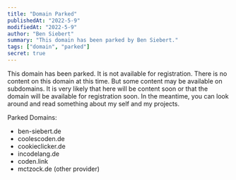 ```yaml
---
title: "Domain Parked"
publishedAt: "2022-5-9"
modifiedAt: "2022-5-9"
author: "Ben Siebert"
summary: "This domain has been parked by Ben Siebert."
tags: ["domain", "parked"]
secret: true
---
```


This domain has been parked. It is not available for registration.
There is no content on this domain at this time. But some content may be available on subdomains.
It is very likely that here will be content soon or that the domain will be available for registration soon.
In the meantime, you can look around and read something about my self and my projects.

Parked Domains:
- ben-siebert.de
- coolescoden.de
- cookieclicker.de
- incodelang.de
- coden.link
- mctzock.de (other provider)
